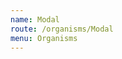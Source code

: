 ```yaml
---
name: Modal
route: /organisms/Modal
menu: Organisms
---
```



<Modalc
  buttonText='Open the modal'
  header='Invitation sent'
  infoType='Success!'
  info='We have sent an invitation with an expiration date of 3 Days. Please inform your users and have them
  check their emails. In case they don’t receive a message ask them to check their spam folder. This action
  make take up to 5 minutes.'
/>